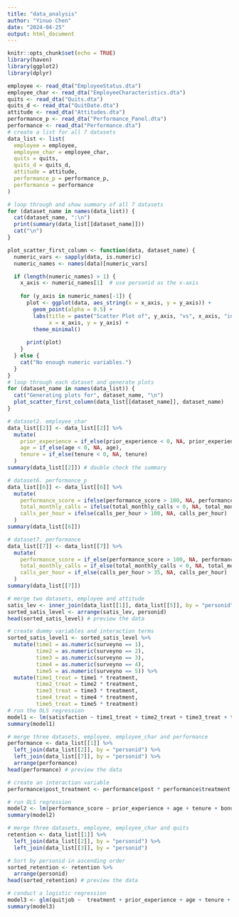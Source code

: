 ```yaml
---
title: "data_analysis"
author: "Yinuo Chen"
date: "2024-04-25"
output: html_document
---
```


```r
knitr::opts_chunk$set(echo = TRUE)
library(haven)
library(ggplot2)
library(dplyr)
```

```r
employee <- read_dta("EmployeeStatus.dta")
employee_char <- read_dta("EmployeeCharacteristics.dta")
quits <- read_dta("Quits.dta")
quits_d <- read_dta("QuitDate.dta")
attitude <- read_dta("Attitudes.dta")
performance_p <- read_dta("Performance_Panel.dta")
performance <- read_dta("Performance.dta")
# create a list for all 7 datasets
data_list <- list(
  employee = employee,
  employee_char = employee_char,
  quits = quits,
  quits_d = quits_d,
  attitude = attitude, 
  performance_p = performance_p,
  performance = performance
)
```

```r
# loop through and show summary of all 7 datasets
for (dataset_name in names(data_list)) {
  cat(dataset_name, ":\n")
  print(summary(data_list[[dataset_name]]))
  cat("\n")
}
```

```r
plot_scatter_first_column <- function(data, dataset_name) {
  numeric_vars <- sapply(data, is.numeric)
  numeric_names <- names(data)[numeric_vars]

  if (length(numeric_names) > 1) {
    x_axis <- numeric_names[1]  # use personid as the x-axis
    
    for (y_axis in numeric_names[-1]) {
      plot <- ggplot(data, aes_string(x = x_axis, y = y_axis)) +
        geom_point(alpha = 0.5) + 
        labs(title = paste("Scatter Plot of", y_axis, "vs", x_axis, "in", dataset_name),
             x = x_axis, y = y_axis) +
        theme_minimal()
      
      print(plot) 
    }
  } else {
    cat("No enough numeric variables.")
  }
}
# loop through each dataset and generate plots
for (dataset_name in names(data_list)) {
  cat("Generating plots for", dataset_name, "\n")
  plot_scatter_first_column(data_list[[dataset_name]], dataset_name)
}

```

```r
# dataset2. employee_char
data_list[[2]] <- data_list[[2]] %>%
  mutate(
    prior_experience = if_else(prior_experience < 0, NA, prior_experience),
    age = if_else(age < 0, NA, age),
    tenure = if_else(tenure < 0, NA, tenure)
  )
summary(data_list[[2]]) # double check the summary

# dataset6. performance_p
data_list[[6]] <- data_list[[6]] %>%
  mutate(
    performance_score = ifelse(performance_score > 100, NA, performance_score),
    total_monthly_calls = ifelse(total_monthly_calls < 0, NA, total_monthly_calls),
    calls_per_hour = ifelse(calls_per_hour > 100, NA, calls_per_hour)
  )
summary(data_list[[6]])

# dataset7. performance
data_list[[7]] <- data_list[[7]] %>%
  mutate(
    performance_score = if_else(performance_score > 100, NA, performance_score),
    total_monthly_calls = if_else(total_monthly_calls < 0, NA, total_monthly_calls),
    calls_per_hour = if_else(calls_per_hour > 35, NA, calls_per_hour)
  )
summary(data_list[[7]])

```

```r
# merge two datasets, employee and attitude
satis_lev <- inner_join(data_list[[1]], data_list[[5]], by = "personid")
sorted_satis_level <- arrange(satis_lev, personid)
head(sorted_satis_level) # preview the data

# create dummy variables and interaction terms
sorted_satis_level1 <- sorted_satis_level %>%
  mutate(time1 = as.numeric(surveyno == 1),
         time2 = as.numeric(surveyno == 2),
         time3 = as.numeric(surveyno == 3),
         time4 = as.numeric(surveyno == 4),
         time5 = as.numeric(surveyno == 5)) %>%
  mutate(time1_treat = time1 * treatment,
         time2_treat = time2 * treatment,
         time3_treat = time3 * treatment,
         time4_treat = time4 * treatment,
         time5_treat = time5 * treatment)
# run the OLS regression
model1 <- lm(satisfaction ~ time1_treat + time2_treat + time3_treat + time4_treat + time5_treat, data = sorted_satis_level1)
summary(model1)

```

```r
# merge three datasets, employee, employee_char and performance
performance <- data_list[[1]] %>%
  left_join(data_list[[2]], by = "personid") %>%
  left_join(data_list[[7]], by = "personid") %>%
  arrange(performance)
head(performance) # preview the data

# create an interaction variable
performance$post_treatment <- performance$post * performance$treatment

# run OLS regression
model2 <- lm(performance_score ~ prior_experience + age + tenure + bonus + post_treatment, data = performance)
summary(model2)
```

```r
# merge three datasets, employee, employee_char and quits
retention <- data_list[[1]] %>%
  left_join(data_list[[2]], by = "personid") %>%
  left_join(data_list[[3]], by = "personid")

# Sort by personid in ascending order
sorted_retention <- retention %>%
  arrange(personid)
head(sorted_retention) # preview the data

# conduct a logistic regression
model3 <- glm(quitjob ~  treatment + prior_experience + age + tenure + basewage + bonus + grosswage + costofcommute + rental + male + married + high_school, data = sorted_retention, family = binomial)
summary(model3)
```

